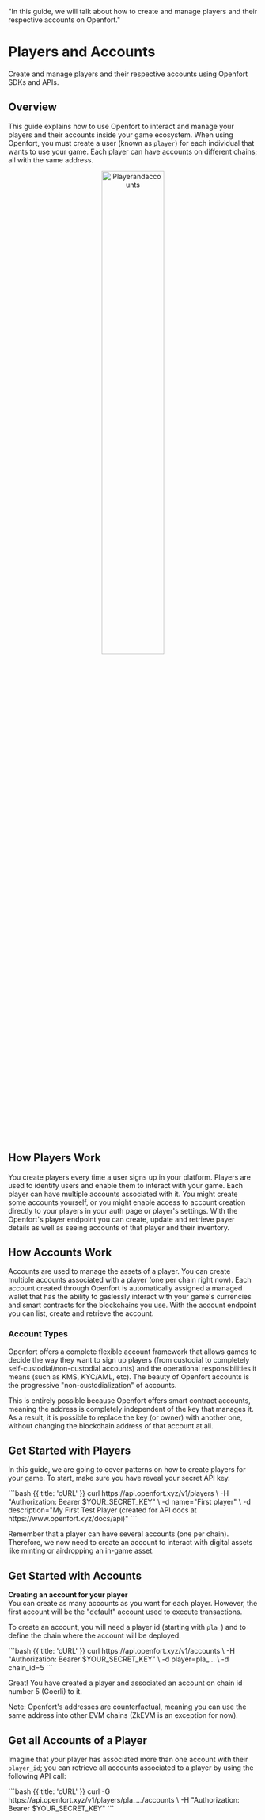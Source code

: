   "In this guide, we will talk about how to create and manage players and their respective accounts on Openfort."

# Players and Accounts

Create and manage players and their respective accounts using Openfort SDKs and APIs.

## Overview

This guide explains how to use Openfort to interact and manage your players and their accounts inside your game ecosystem.
When using Openfort, you must create a user (known as `player`) for each individual that wants to use your game.
Each player can have accounts on different chains; all with the same address.

<div align="center">
  <img alt="Playerandaccounts" src="https://blog-cms.openfort.xyz/uploads/Player_and_accounts_1943b35b8a.svg" width="50%" height="50%"/>
</div>

## How Players Work

You create players every time a user signs up in your platform.
Players are used to identify users and enable them to interact with your game.
Each player can have multiple accounts associated with it.
You might create some accounts yourself, or you might enable access to account creation directly to your players in your auth page or player's settings.
With the Openfort's player endpoint you can create, update and retrieve payer details as well as seeing accounts of that player and their inventory.

## How Accounts Work

Accounts are used to manage the assets of a player. You can create multiple accounts associated with a player (one per chain right now).
Each account created through Openfort is automatically assigned a managed wallet that has the ability to gaslessly interact with your game's currencies and smart contracts for the blockchains you use.
With the account endpoint you can list, create and retrieve the account.

### Account Types

Openfort offers a complete flexible account framework that allows games to decide the way they want to sign up players
(from custodial to completely self-custodial/non-custodial accounts) and the operational responsibilities it means
(such as KMS, KYC/AML, etc). The beauty of Openfort accounts is the progressive "non-custodialization" of accounts.

This is entirely possible because Openfort offers smart contract accounts, meaning the address is completely independent of the 
key that manages it. As a result, it is possible to replace the key (or owner) with another one, without changing the blockchain address of that account at all.

## Get Started with Players

In this guide, we are going to cover patterns on how to create players for your game. To start, make sure you have reveal your secret API key.

<CodeGroup title="Create a player" tag="POST" label="/v1/players">
  ```bash {{ title: 'cURL' }}
  curl https://api.openfort.xyz/v1/players \
    -H "Authorization: Bearer $YOUR_SECRET_KEY" \
    -d name="First player" \
    -d description="My First Test Player (created for API docs at https://www.openfort.xyz/docs/api)"
  ```
</CodeGroup>

Remember that a player can have several accounts (one per chain).
Therefore, we now need to create an account to interact with digital assets like minting or airdropping an in-game asset.

## Get Started with Accounts

<Note>
  <strong>Creating an account for your player</strong>
  <br /> You can create as many accounts as you want for each player. However, the first account will be the "default" account used to execute transactions. 
</Note>

To create an account, you will need a player id (starting with `pla_`) and to define the chain where the account will be deployed.

<CodeGroup title="Create an account under the player's ID" tag="POST" label="/v1/accounts">
  ```bash {{ title: 'cURL' }}
  curl https://api.openfort.xyz/v1/accounts \
    -H "Authorization: Bearer $YOUR_SECRET_KEY" \
    -d player=pla_... \
    -d chain_id=5
  ```
</CodeGroup>

Great! You have created a player and associated an account on chain id number 5 (Goerli) to it. 

Note: Openfort's addresses are counterfactual, meaning you can use the same address into other EVM chains (ZkEVM is an exception for now).

## Get all Accounts of a Player

Imagine that your player has associated more than one account with their `player_id`; you can retrieve all accounts associated to a player by using the following API call:

<CodeGroup title="List player's accounts" tag="GET" label="/v1/players/:player/accounts">
  ```bash {{ title: 'cURL' }}
    curl -G https://api.openfort.xyz/v1/players/pla_.../accounts \
    -H "Authorization: Bearer $YOUR_SECRET_KEY"
  ```
</CodeGroup>
